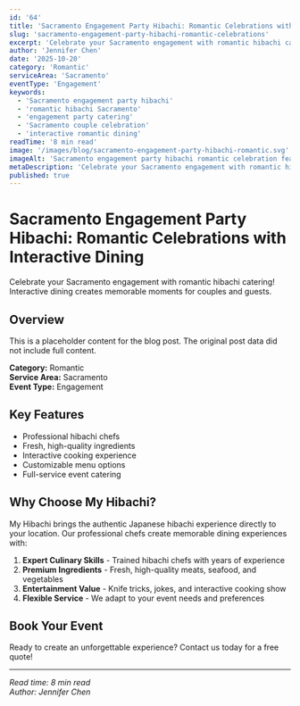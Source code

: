 ```yaml
---
id: '64'
title: 'Sacramento Engagement Party Hibachi: Romantic Celebrations with Interactive Dining'
slug: 'sacramento-engagement-party-hibachi-romantic-celebrations'
excerpt: 'Celebrate your Sacramento engagement with romantic hibachi catering! Interactive dining creates memorable moments for couples and guests.'
author: 'Jennifer Chen'
date: '2025-10-20'
category: 'Romantic'
serviceArea: 'Sacramento'
eventType: 'Engagement'
keywords:
  - 'Sacramento engagement party hibachi'
  - 'romantic hibachi Sacramento'
  - 'engagement party catering'
  - 'Sacramento couple celebration'
  - 'interactive romantic dining'
readTime: '8 min read'
image: '/images/blog/sacramento-engagement-party-hibachi-romantic.svg'
imageAlt: 'Sacramento engagement party hibachi romantic celebration featuring romantic pink sky with stars, Sacramento skyline with Capitol building dome, engaged couple in formal attire with engagement ring and bouquet, romantic hibachi chef in red outfit with heart-accented chef hat, celebration guests taking photos and giving gifts, heart-shaped hibachi grill arrangement with pink and red flames, romantic dining table with pink place settings, champagne and red wine, love and engagement zones, romantic candles, heart decorations, and engagement flowers creating intimate Sacramento romance atmosphere'
metaDescription: 'Celebrate your Sacramento engagement with romantic hibachi catering! Interactive dining creates memorable moments for couples and guests.'
published: true
---
```


# Sacramento Engagement Party Hibachi: Romantic Celebrations with Interactive Dining

Celebrate your Sacramento engagement with romantic hibachi catering! Interactive dining creates memorable moments for couples and guests.

## Overview

This is a placeholder content for the blog post. The original post data did not include full content.

**Category:** Romantic  
**Service Area:** Sacramento  
**Event Type:** Engagement

## Key Features

- Professional hibachi chefs
- Fresh, high-quality ingredients
- Interactive cooking experience
- Customizable menu options
- Full-service event catering

## Why Choose My Hibachi?

My Hibachi brings the authentic Japanese hibachi experience directly to your location. Our professional chefs create memorable dining experiences with:

1. **Expert Culinary Skills** - Trained hibachi chefs with years of experience
2. **Premium Ingredients** - Fresh, high-quality meats, seafood, and vegetables
3. **Entertainment Value** - Knife tricks, jokes, and interactive cooking show
4. **Flexible Service** - We adapt to your event needs and preferences

## Book Your Event

Ready to create an unforgettable experience? Contact us today for a free quote!

---

*Read time: 8 min read*  
*Author: Jennifer Chen*

